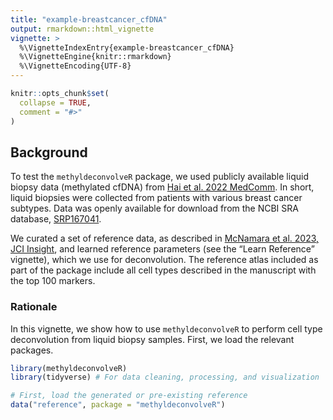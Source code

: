 ```yaml
---
title: "example-breastcancer_cfDNA"
output: rmarkdown::html_vignette
vignette: >
  %\VignetteIndexEntry{example-breastcancer_cfDNA}
  %\VignetteEngine{knitr::rmarkdown}
  %\VignetteEncoding{UTF-8}
---
```


```r
knitr::opts_chunk$set(
  collapse = TRUE,
  comment = "#>"
)
```

## Background

To test the `methyldeconvolveR` package, we used publicly available liquid biopsy data (methylated cfDNA) from [Hai et al. 2022 MedComm](https://doi.org/10.1002/mco2.134). In short, liquid biopsies were collected from patients with various breast cancer subtypes. Data was openly available for download from the NCBI SRA database, [SRP167041](https://trace.ncbi.nlm.nih.gov/Traces/?view=study&acc=SRP167041).

We curated a set of reference data, as described in [McNamara et al. 2023, JCI Insight](https://doi.org/10.1172/jci.insight.156529), and learned reference parameters (see the "Learn Reference" vignette), which we use for deconvolution. The reference atlas included as part of the package include all cell types described in the manuscript with the top 100 markers.

### Rationale

In this vignette, we show how to use `methyldeconvolveR` to perform cell type deconvolution from liquid biopsy samples. First, we load the relevant packages.

```r
library(methyldeconvolveR)
library(tidyverse) # For data cleaning, processing, and visualization
```

```r
# First, load the generated or pre-existing reference
data("reference", package = "methyldeconvolveR")
```

